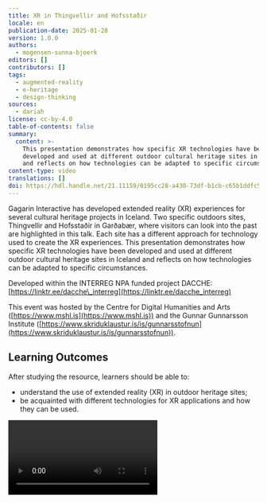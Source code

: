 ```yaml
---
title: XR in Thingvellir and Hofsstaðir
locale: en
publication-date: 2025-01-28
version: 1.0.0
authors:
  - mogensen-sunna-bjoerk
editors: []
contributors: []
tags:
  - augmented-reality
  - e-heritage
  - design-thinking
sources:
  - dariah
license: cc-by-4.0
table-of-contents: false
summary:
  content: >-
    This presentation demonstrates how specific XR technologies have been
    developed and used at different outdoor cultural heritage sites in Iceland
    and reflects on how technologies can be adapted to specific circumstances.
content-type: video
translations: []
doi: https://hdl.handle.net/21.11159/0195cc28-a430-73df-b1cb-c65b1ddfc501
---
```

Gagarin Interactive has developed extended reality (XR) experiences for several cultural heritage projects in Iceland. Two specific outdoors sites, Thingvellir and Hofsstaðir in Garðabær, where visitors can look into the past are highlighted in this talk. Each site has a different approach for technology used to create the XR experiences.  This presentation demonstrates how specific XR technologies have been developed and used at different outdoor cultural heritage sites in Iceland and reflects on how technologies can be adapted to specific circumstances.

Developed within the INTERREG NPA funded project DACCHE: [https://linktr.ee/dacche\_interreg](https://linktr.ee/dacche_interreg)

This event was hosted by the Centre for Digital Humanities and Arts ([https://www.mshl.is](https://www.mshl.is)) and the Gunnar Gunnarsson Institute ([https://www.skriduklaustur.is/is/gunnarsstofnun](https://www.skriduklaustur.is/is/gunnarsstofnun)).

## Learning Outcomes

After studying the resource, learners should be able to:

* understand the use of extended reality (XR) in outdoor heritage sites;
* be acquainted with different technologies for XR applications and how they can be used.

<Video provider="youtube" id="qBtZPoMQDc4?si=CkreuJON7sVfbEUU">
  XR in Thingvellir and Hofsstaðir
</Video>
